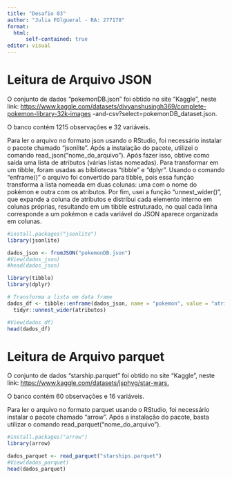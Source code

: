 ---
title: "Desafio 03"
author: "Julia FOlgueral - RA: 277178"
format: 
  html: 
      self-contained: true
editor: visual
---

# Leitura de Arquivo JSON

O conjunto de dados “pokemonDB.json” foi obtido no site “Kaggle”, neste link: <https://www.kaggle.com/datasets/divyanshusingh369/complete-pokemon-library-32k-images> -and-csv?select=pokemonDB_dataset.json.

O banco contém 1215 observações e 32 variáveis.

Para ler o arquivo no formato json usando o RStudio, foi necessário instalar o pacote chamado “jsonlite”. Após a instalação do pacote, utilizei o comando read_json(“nome_do_arquivo”). Após fazer isso, obtive como saída uma lista de atributos (várias listas nomeadas). Para transformar em um tibble, foram usadas as bibliotecas “tibble” e “dplyr”. Usando o comando “enframe()” o arquivo foi convertido para tibble, pois essa função transforma a lista nomeada em duas colunas: uma com o nome do pokémon e outra com os atributos. Por fim, usei a função “unnest_wider()”, que expande a coluna de atributos e distribui cada elemento interno em colunas próprias, resultando em um tibble estruturado, no qual cada linha corresponde a um pokémon e cada variável do JSON aparece organizada em colunas.

```{r}
#install.packages("jsonlite")
library(jsonlite)
```

```{r}
dados_json <- fromJSON("pokemonDB.json")
#View(dados_json)
#head(dados_json)

```

```{r}
library(tibble)
library(dplyr)

# Transforma a lista em data frame
dados_df <- tibble::enframe(dados_json, name = "pokemon", value = "atributos") %>%
  tidyr::unnest_wider(atributos)

#View(dados_df)
head(dados_df)

```

# Leitura de Arquivo parquet

O conjunto de dados “starship.parquet” foi obtido no site “Kaggle”, neste link: <https://www.kaggle.com/datasets/jsphyg/star-wars.>

O banco contém 60 observações e 16 variáveis.

Para ler o arquivo no formato parquet usando o RStudio, foi necessário instalar o pacote chamado “arrow”. Após a instalação do pacote, basta utilizar o comando read_parquet(“nome_do_arquivo”).

```{r}
#install.packages("arrow")   
library(arrow)
```

```{r}
dados_parquet <- read_parquet("starships.parquet")
#View(dados_parquet)
head(dados_parquet)
```
